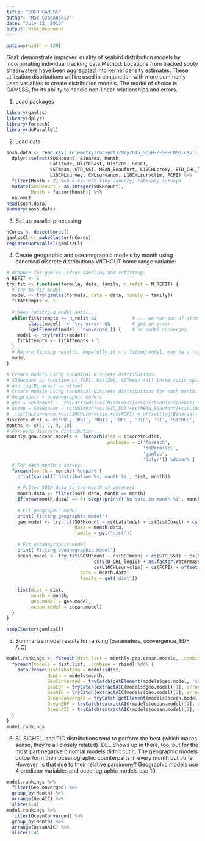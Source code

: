 ```yaml
---
title: "SOSH GAMLSS"
author: "Max Czapanskiy"
date: "July 22, 2016"
output: html_document
---
```


```r
options(width = 120)
```

Goal: demonstrate improved quality of seabird distribution models by incorporating individual tracking data
Method: Locations from tracked sooty shearwaters have been aggregated into kernel density estimates. These utilization distributions will be used in conjunction with more commonly used variables to create distribution models. The model of choice is GAMLSS, for its ability to handle non-linear relationships and errors.

1. Load packages
```r
library(gamlss)
library(dplyr)
library(foreach)
library(doParallel)
```

2. Load data
```r
sosh.data <- read.csv('TelemetryTransect17May2016_SOSH-PFSH-COMU.csv') %>% 
  dplyr::select(SOSHcount, Binarea, Month, 
                Latitude, DistCoast, Dist200, DepCI,
                SSTmean, STD_SST, MEAN_Beaufort, L10CHLproxy, STD_CHL_log10, Watermass,
                L10CHLsurvey, CHLsurvanom, L10CHLsurvclim, FCPI) %>%
  filter(Month > 2) %>% # exclude tiny January, February surveys
  mutate(SOSHcount = as.integer(SOSHcount),
         Month = factor(Month)) %>%
  na.omit
head(sosh.data)
summary(sosh.data)
```

3. Set up parallel processing
```r
nCores <- detectCores()
gamlssCl <- makeCluster(nCores)
registerDoParallel(gamlssCl)
```

4. Create geographic and oceanographic models by month using canonical discrete distributions WITHOUT home range variable:
```r
# Wrapper for gamlss. Error handling and refitting.
N_REFIT <- 5
try.fit <- function(formula, data, family, n_refit = N_REFIT) {
  # Try to fit model
  model <- try(gamlss(formula, data = data, family = family))
  fitAttempts <- 1
  
  # Keep refitting model until...
  while(fitAttempts <= n_refit &&             # ... we run out of attempts,
        class(model) != 'try-error' &&        # get an error,
        !getElement(model, 'converged')) {    # or model converges
    model <- try(refit(model))
    fitAttempts <- fitAttempts + 1
  }
  # Return fitting results. Hopefully it's a fitted model, may be a try-error
  model
}

# Create models using canonical discrete distributions.
# SOSHcount as function of FCPI, Dist200, SSTmean (all three cubic splines) with Month as random variable 
# and log(Binarea) as offset
# Create models using canonical discrete distributions for each month.
# Geographic + oceanographic models
# geo = SOSHcount ~  cs(Latitude)+cs(DistCoast)+cs(Dist200)+cs(DepCI) + offset(log(Binarea))
# ocean = SOSHcount ~ cs(SSTmean)+cs(STD_SST)+cs(MEAN_Beaufort)+cs(L10CHLproxy)+cs(STD_CHL_log10)+Watermass+cs(L10CHLsurvey)+
#   cs(CHLsurvanom)+cs(L10CHLsurvclim)+cs(FCPI) + offset(log(Binarea))
discrete.dist <- c('PO', 'NBI', 'NBII', 'DEL', 'PIG', 'SI', 'SICHEL', 'ZIP', 'ZIP2')
months <- c(6, 7, 9, 10)
# For each discrete distribution...
monthly.geo.ocean.models <- foreach(dist = discrete.dist,
                                    .packages = c('foreach',
                                                  'doParallel',
                                                  'gamlss',
                                                  'dplyr')) %dopar% {
  # For each month's survey...
  foreach(month = months) %dopar% {
    print(sprintf('Distribution %s, month %i', dist, month))
    
    # Filter SOSH data to the month of interest
    month.data <- filter(sosh.data, Month == month)
    if(nrow(month.data) == 0) stop(sprintf('No data in month %i', month))
    
    # Fit geographic model
    print('Fitting geographic model')
    geo.model <- try.fit(SOSHcount ~ cs(Latitude) + cs(DistCoast) + cs(Dist200) + cs(DepCI) + offset(log(Binarea)),
                         data = month.data,
                         family = get('dist'))
    
    # Fit oceanographic model
    print('Fitting oceanographic model')
    ocean.model <- try.fit(SOSHcount ~ cs(SSTmean) + cs(STD_SST) + cs(MEAN_Beaufort) + cs(L10CHLproxy) + 
                                cs(STD_CHL_log10) + as.factor(Watermass) + cs(L10CHLsurvey) + cs(CHLsurvanom) + 
                                cs(L10CHLsurvclim) + cs(FCPI) + offset(log(Binarea)),
                           data = month.data,
                           family = get('dist'))
    
    list(dist = dist,
         month = month,
         geo.model = geo.model,
         ocean.model = ocean.model)
  }
}

stopCluster(gamlssCl)
```

5. Summarize model results for ranking (parameters, convergence, EDF, AIC)
```r
model.rankings <- foreach(dist.list = monthly.geo.ocean.models, .combine = rbind) %do% {
  foreach(models = dist.list, .combine = rbind) %do% {
    data.frame(Distribution = models$dist,
               Month = models$month,
               GeoConverged = tryCatch(getElement(models$geo.model, 'converged'), error = function(e) NA),
               GeoEDF = tryCatch(extractAIC(models$geo.model)[1], error = function(e) NA),
               GeoAIC = tryCatch(extractAIC(models$geo.model)[2], error = function(e) NA),
               OceanConverged = tryCatch(getElement(models$ocean.model, 'converged'), error = function(e) NA),
               OceanEDF = tryCatch(extractAIC(models$ocean.model)[1], error = function(e) NA),
               OceanAIC = tryCatch(extractAIC(models$ocean.model)[2], error = function(e) NA))
  }
}
model.rankings
```

6. SI, SICHEL, and PIG distributions tend to perform the best (which makes sense, they're all closely related). DEL Shows up in there, too, but for the most part negative binomial models didn't cut it. The geographic models outperform their oceanographic counterparts in every month but June. However, is that due to their relative parsimony? Geographic models use 4 predictor variables and oceanographic models use 10.
```r
model.rankings %>%
  filter(GeoConverged) %>%
  group_by(Month) %>%
  arrange(GeoAIC) %>% 
  slice(1:4)
model.rankings %>%
  filter(OceanConverged) %>%
  group_by(Month) %>%
  arrange(OceanAIC) %>% 
  slice(1:4)
```
